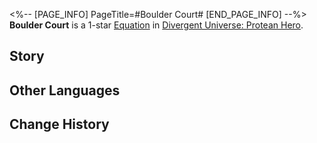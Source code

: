 <%-- [PAGE_INFO]
PageTitle=#Boulder Court#
[END_PAGE_INFO] --%>
{{Equation Infobox
|period   = Protean Hero
|rarity   = 1
|path1    = Propagation*2
|path2    = Nihility*2
|effect   = Increases the True DMG multiplier of "{{Extra Effect|Butterfly Soul|61000052}}" by {{Color|h|35%}} of the original multiplier. Every debuff on the enemy target additionally increases this by {{Color|h|1%}} of the original multiplier.
|mentions = Georios
}}
'''Boulder Court''' is a 1-star [[Divergent Universe: Protean Hero/Equations|Equation]] in [[Divergent Universe: Protean Hero]].

==Story==
{{Description|You want to know where I am going? It's my homeland, surrounded by mountains.<br />The cliffs there are adorned with awkwardly carved flowers, and the dromas rest in the valley, lulled to sleep by laughter of the inhabitants.<br />We were from every corner of Amphoreus.<br />In the deep ruins, we wailed in the cold rains until the Mountain Dwellers took them in.<br />The Mountain Dwellers lost everything, including their gods.<br />They stopped smelting. Their clumsy hands started to plow and sow. Their sturdy arms cradled new life.<br />Nurture was the last calling left to humans by the Pillar of Stone.<br />The earth has fallen. The Coreflame-carrying beasts have disappeared.<br />And I'll fold my hands in prayer to Georios. May life flourish again.}}
<!--
==Gameplay Notes==
* 
-->
==Other Languages==
{{Other Languages
|en   = Boulder Court
|zhs  = 磐岩居庭
|zht  = 磐岩居庭
|ja   = {{Rubi|岩|いわ}}に{{Rubi|囲|かこ}}まれし{{Rubi|集落|しゅうらく}}
|ko   = 반암 거처
|es   = Residencia de piedra
|fr   = Cour en pierre
|ru   = Каменный двор
|th   = สวนหินผา
|vi   = Sân Đình Boulder
|de   = Felsenhof
|id   = Boulder Court
|pt   = Corte de Pedras
}}

==Change History==
{{Change History|3.1}}
